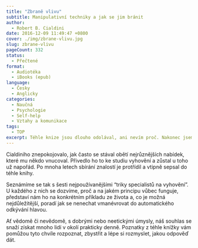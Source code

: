 ```yaml
---
title: "Zbraně vlivu"
subtitle: Manipulativní techniky a jak se jim bránit
author:
  - Robert B. Cialdini
date: 2016-12-09 11:49:47 +0800
cover: ./img/zbrane-vlivu.jpg
slug: zbrane-vlivu
pageCount: 332
status:
  - Přečtené
format:
  - Audiotéka
  - iBooks (epub)
language:
  - Česky
  - Anglicky
categories:
  - Naučná
  - Psychologie
  - Self-help
  - Vztahy a komunikace
tags:
  - TOP
excerpt: Téhle knize jsou dlouho odolával, ani nevím proč. Nakonec jsem se odhodlal a vůbec toho nelituju. Peníze i čas strávený četbou nebyly špatnou investicí.
---
```


Cialdiniho znepokojovalo, jak často se stával obětí nejrůznějších nabídek, které mu někdo vnucoval. Přivedlo ho to ke studiu vyhovění a zůstal u toho už napořád. Po mnoha letech sbírání znalostí je protřídil a vtipně sepsal do téhle knihy.

Seznámíme se tak s šesti nejpoužívanějšími “triky specialistů na vyhovění”. U každého z nich se dozvíme, proč a na jakém principu vůbec funguje, představí nám ho na konkrétním příkladu ze života a, co je možná nejdůležitější, poradí jak se nenechat vmanévrovat do automatického odkývání hlavou.

Ať vědomě či nevědomě, s dobrými nebo neetickými úmysly, náš souhlas se snaží získat mnoho lidí v okolí prakticky denně. Poznatky z téhle knížky vám pomůžou tyto chvíle rozpoznat, zbystřit a lépe si rozmyslet, jakou odpověď dát.
